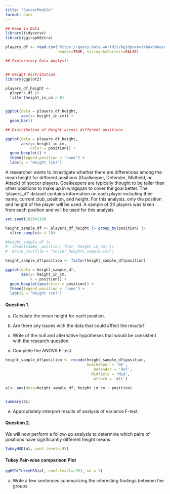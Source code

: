 ```yaml
---
title: "SoccerModule"
format: docx
---
```


```r
## Read in Data
library(tidyverse)
library(ggiraphExtra)

players_df <- read.csv("https://query.data.world/s/kgjdpxxovikkuxbduexafg6fbrbjav?dws=00000",
                       header=TRUE, stringsAsFactors=FALSE)


```




```r

## Exploratory Data Analysis


## Height Distribution
library(ggplot2)

players_df_height <- 
  players_df |> 
  filter(height_in_cm > 0)


ggplot(data = players_df_height, 
       aes(x= height_in_cm)) +
  geom_bar()

```

```r

## Distribution of Height across different positions

ggplot(data = players_df_height, 
       aes(y= height_in_cm,
           color = position)) +
  geom_boxplot() +
  theme(legend.position = 'none') +
  labs(y = "Height (cm)")

```

A researcher wants to investigate whether there are differences among the mean height for different positions (Goalkeeper, Defender, Midfield, or Attack) of soccer players. Goalkeepers are typically thought to be taller than other positions to make up in wingspan to cover the goal better. The ‘players_df’ dataset contains information on each player including their name, current club, position, and height. For this analysis, only the position and height of the player will be used. A sample of 20 players was taken from each position and will be used for this analysis.



```r

set.seed(10294119)

height_sample_df <- players_df_height |> group_by(position) |>
  slice_sample(n = 20)

#height_sample_df |>
#  select(name, position, foot, height_in_cm) |>
#  write_csv(file = "soccer_heights_sample.csv")

```


```r
height_sample_df$position <- factor(height_sample_df$position)

ggplot(data = height_sample_df, 
       aes(y= height_in_cm,
           x = position)) +
  geom_boxplot(aes(color = position)) +
  theme(legend.position = 'none') +
  labs(y = "Height (cm)")
```


#### Question 1.

a. Calculate the mean height for each position.

b. Are there any issues with the data that could affect the results?

c. Write of the null and alternative hypotheses that would be consistent with the research question.


d. Complete the ANOVA F-test.

```r
height_sample_df$position <- recode(height_sample_df$position, 
                                    Goalkeeper = 'GK', 
                                       Defender = 'Def',
                                      Midfield = 'Mid',
                                       Attack = 'Att')

a1<- aov(data=height_sample_df, height_in_cm ~ position)


summary(a1)

```

e. Appropriately interpret results of analysis of variance F-test. 

#### Question 2. 

We will now perform a follow-up analysis to determine which pairs of positions have significantly different height means.

```r

TukeyHSD(a1, conf.level=.95)

```


#### Tukey Pair-wise comparison Plot


```r

ggHSD(TukeyHSD(a1, conf.level=.95), no = 1)

```

a.	Write a few sentences summarizing the interesting findings between the groups


